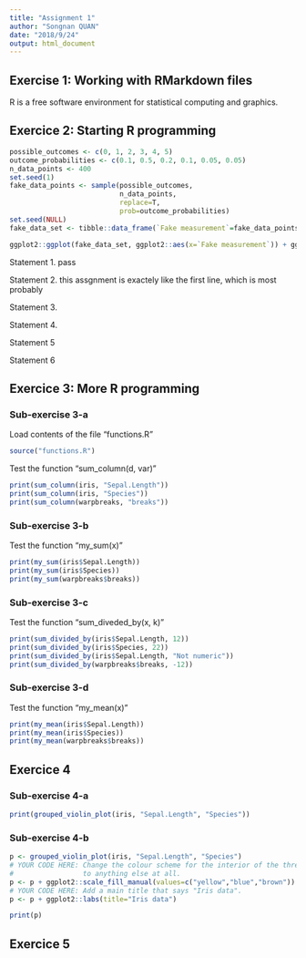 ```yaml
---
title: "Assignment 1"
author: "Songnan QUAN"
date: "2018/9/24"
output: html_document
---
```



## Exercise 1: Working with RMarkdown files
R is a free software environment for statistical computing and graphics.


## Exercice 2: Starting R programming
```r
possible_outcomes <- c(0, 1, 2, 3, 4, 5)
outcome_probabilities <- c(0.1, 0.5, 0.2, 0.1, 0.05, 0.05)
n_data_points <- 400
set.seed(1)
fake_data_points <- sample(possible_outcomes,
                           n_data_points,
                           replace=T,
                           prob=outcome_probabilities)
set.seed(NULL)
fake_data_set <- tibble::data_frame(`Fake measurement`=fake_data_points)
```

```r
ggplot2::ggplot(fake_data_set, ggplot2::aes(x=`Fake measurement`)) + ggplot2::geom_histogram(bins=5, colour="black", fill="lightgrey")
```

Statement 1. pass
  
Statement 2. this assgnment is exactely like the first line, which is most probably 

Statement 3.

Statement 4.

Statement 5

Statement 6


## Exercice 3: More R programming

### Sub-exercise 3-a

Load contents of the file "functions.R"
```r
source("functions.R")
```

Test the function "sum_column(d, var)"
```r
print(sum_column(iris, "Sepal.Length"))
print(sum_column(iris, "Species"))
print(sum_column(warpbreaks, "breaks"))
```

### Sub-exercise 3-b
Test the function "my_sum(x)"
```r
print(my_sum(iris$Sepal.Length))
print(my_sum(iris$Species))
print(my_sum(warpbreaks$breaks))
```

### Sub-exercise 3-c
Test the function "sum_diveded_by(x, k)"
```r
print(sum_divided_by(iris$Sepal.Length, 12))
print(sum_divided_by(iris$Species, 22))
print(sum_divided_by(iris$Sepal.Length, "Not numeric"))
print(sum_divided_by(warpbreaks$breaks, -12))
```

### Sub-exercise 3-d
Test the function "my_mean(x)"
```r
print(my_mean(iris$Sepal.Length))
print(my_mean(iris$Species))
print(my_mean(warpbreaks$breaks))
```


## Exercice 4

### Sub-exercise 4-a
```r
print(grouped_violin_plot(iris, "Sepal.Length", "Species"))
```

### Sub-exercise 4-b
```r
p <- grouped_violin_plot(iris, "Sepal.Length", "Species")
# YOUR CODE HERE: Change the colour scheme for the interior of the three violin plots
#                 to anything else at all.
p <- p + ggplot2::scale_fill_manual(values=c("yellow","blue","brown"))
# YOUR CODE HERE: Add a main title that says "Iris data".
p <- p + ggplot2::labs(title="Iris data")

print(p)
```




## Exercice 5